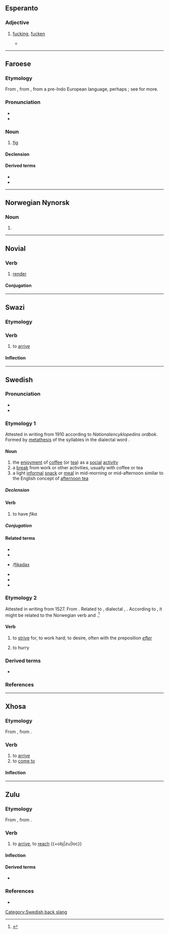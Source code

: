 ==Esperanto==

===Adjective===
{{eo-head}}

# {{lb|eo|vulgar}} [[fucking]], [[fucken]]
#* {{quote-newsgroup
|date=2000-01-16
|title=Neĝa Taglibro (komika)
|first=David J.
|last=Coffin
|newsgroup=soc.culture.esperanto
|id=nEcg4.3600$Ef6.939221@news.shore.net
|url=http://groups.google.com/group/soc.culture.esperanto/msg/1c0e31dbe97cd813
|passage=Dek-kvin Dio-damnaj '''fikaj''' {{l|eo|centimetroj}} da '''fika''' {{l|eo|neĝo}} kaj '''fika''' {{l|eo|neĝpluvo}} kaj '''fika''' {{l|eo|glacio}} kaj {{l|eo|neniu}} {{l|eo|scias}} {{l|eo|kia}} {{l|eo|alia}} {{l|eo|blanka}} {{l|eo|fekaĵo}} {{l|eo|falis}} {{l|eo|lastanokte}}.
|translation=15 goddamn '''fucking''' centimeters of '''fucking''' snow and '''fucking''' sleet and '''fucking''' ice and nobody-knows-what kind of other white shit fell last night.
}}

----

==Faroese==

===Etymology===
From {{etyl|VL.|fo}} {{m|la|fīca||fig}}, from {{etyl|la|fo}} {{m|la|fīcus||fig tree}}, from a pre-Indo European language, perhaps {{etyl|phn|fo}} {{m|phn|||tr=pagh|ripe fig|sc=Phnx}}; see {{m|en|fig}} for more.

===Pronunciation===
* {{IPA|/ˈfiːka/|lang=fo}}
* {{rhymes|iːka|lang=fo}}

===Noun===
{{fo-noun|f|fiku|fikur}}

# [[fig]]

====Declension====
{{fo-decl-noun-f1|fik}}

====Derived terms====
* {{l|fo|fikublað}}
* {{l|fo|fikutræ}}

----
==Norwegian Nynorsk==

===Noun===
{{nn-noun-form|f}}

# {{inflection of|fike||s|definite|lang=nn}}

----

==Novial==

===Verb===
{{nov-verb}}

# [[render]]

====Conjugation====
{{nov-conj}}

----

==Swazi==

===Etymology===
{{rfe|ss}}

===Verb===
{{ss-verb|fika}}

# to [[arrive]]

====Inflection====
{{rfinfl|ss|verb}}

----

==Swedish==

===Pronunciation===
* {{IPA|/ˈfiːˌka/|lang=sv}}
* {{audio|Sv-fika.ogg|audio|lang=sv}}

===Etymology 1===
Attested in writing from 1910 according to ''Nationalencyklopedins ordbok''. Formed by [[metathesis]] of the syllables in the dialectal word {{m|sv|kaffi||coffee}}.

====Noun====
{{sv-noun|c}}

# the [[enjoyment]] of [[coffee]] (or [[tea]]) as a [[social]] [[activity]]
# a [[break]] from work or other activities, usually with coffee or tea
# a light [[informal]] [[snack]] or [[meal]] in mid-morning or mid-afternoon similar to the English concept of [[afternoon tea]]

=====Declension=====
{{sv-infl-noun-c-or|fik}}

====Verb====
{{head|sv|verb}}
# to have ''fika'' {{gloss|all senses}}

=====Conjugation=====
{{sv-conj-wk|nop=1}}

====Related terms====
* {{l|sv|fik}}
* {{l|sv|fikabröd}}
* {{l|sv|fikadags}}/[[fikadax]]
* {{l|sv|fikapaus}}
* {{l|sv|jobbfika}}
* {{l|sv|personalfika}}

===Etymology 2===
Attested in writing from 1527. From {{inh|sv|gmq-osw|fikia||to hurry, to eagerly strive for}}. Related to {{cog|da|fige}}, dialectal {{cog|no|fikia}}, {{cog|is|fíkjask}}. According to ''{{w|Svenska Akademiens ordbok}}'', it might be related to the Norwegian verb {{m|no|fika||to eagerly move ones arms back and forth}} and {{cog|de|ficken||to rub}}.<ref>{{R:SAOB online|fika}}</ref>

====Verb====
{{sv-verb}} {{attention|sv}}

# {{lb|sv|archaic}} to [[strive]] for, to work hard; to desire, often with the preposition ''[[efter]]''
#: {{uxi|sv|att '''fika''' efter makt|to desire/strive for power}}
# {{lb|sv|archaic}} to hurry

===Derived terms===
* {{l|sv|fika efter}}

===References===
<references/>

[[Category:Swedish back slang]]

----

==Xhosa==

===Etymology===
From {{inh|xh|bnt-ngu-pro|*-fika}}, from {{inh|xh|bnt-pro|*-pìka}}.

===Verb===
{{xh-verb|fika}}

# to [[arrive]]
# to [[come to]]

====Inflection====
{{rfinfl|xh|verb}}

----

==Zulu==

===Etymology===
From {{inh|zu|bnt-ngu-pro|*-fika}}, from {{inh|zu|bnt-pro|*-pìka}}.

===Verb===
{{zu-verb|fika}}

# {{lb|zu|intransitive}} to [[arrive]], to [[reach]] {{+obj|zu|loc}}

====Inflection====
{{zu-infl-verb|L}}

====Derived terms====
* {{l|zu|umafikazisina}}

===References===
* {{R:zu:ZED||6.3}}